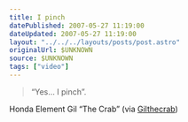 ```yaml
---
title: I pinch
datePublished: 2007-05-27 11:19:00
dateUpdated: 2007-05-27 11:19:00
layout: "../../../layouts/posts/post.astro"
originalUrl: $UNKNOWN
source: $UNKNOWN
tags: ["video"]
---
```



<YouTube id="https://www.youtube.com/watch?v=fxPg7CwtG2w" />

> “Yes… I pinch”.

Honda Element Gil “The Crab” (via [Gilthecrab](http://youtube.com/user/Gilthecrab))
